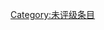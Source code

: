 {{catmore1|[[Wikipedia:金属加工专题|Wikipedia:金属加工专题]]}}
{{Articles by Quality| topic=金属加工|project=金属加工|format=TOC}}
{{Wikipedia category}}
{{emptycat}}

[[Category:未评级条目|Category:未评级条目]]